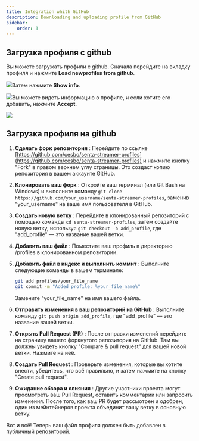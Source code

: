 ```yaml
---
title: Integration whith GitHub
description: Downloading and uploading profile from GitHub
sidebar:
    order: 3
---
```



## Загрузка профиля с github

Вы можете загружать профили с github. Сначала перейдите на вкладку профиля и нажмите **Load newprofiles from github**.

![](https://cesbo.b-cdn.net/senta/help/streamer/Click_to_load.png)Затем нажмите **Show info**.

![](https://cesbo.b-cdn.net/senta/help/streamer/Click_to_show_info.png)Вы можете видеть информацию о профиле, и если хотите его добавить, нажмите **Accept**.

![](https://cesbo.b-cdn.net/senta/help/streamer/Click_to_accept.png)

## Загрузка профиля на github

<Steps>

1. **Сделать форк репозитория** : Перейдите по ссылке [https://github.com/cesbo/senta-streamer-profiles](https://github.com/cesbo/senta-streamer-profiles) и нажмите кнопку "Fork" в правом верхнем углу страницы. Это создаст копию репозитория в вашем аккаунте GitHub.

1. **Клонировать ваш форк** : Откройте ваш терминал (или Git Bash на Windows) и выполните команду `git clone https://github.com/your_username/senta-streamer-profiles`, заменив "your_username" на ваше имя пользователя в GitHub.

1. **Создать новую ветку** : Перейдите в клонированный репозиторий с помощью команды `cd senta-streamer-profiles`, затем создайте новую ветку, используя `git checkout -b add_profile`, где "add_profile" — это название вашей ветки.

1. **Добавить ваш файл** : Поместите ваш профиль в директорию /profiles в клонированном репозитории.

1. **Добавить файл в индекс и выполнить коммит** : Выполните следующие команды в вашем терминале:
    ```bash [terminal]
    git add profiles/your_file_name
    git commit -m "Added profile: %your_file_name%"
    ```
    Замените "your_file_name" на имя вашего файла.

1. **Отправить изменения в ваш репозиторий на GitHub** : Выполните команду `git push origin add_profile`, где "add_profile" — это название вашей ветки.

1. **Открыть Pull Request (PR)** : После отправки изменений перейдите на страницу вашего форкнутого репозитория на GitHub. Там вы должны увидеть кнопку "Compare & pull request" для вашей новой ветки. Нажмите на неё.

1. **Создать Pull Request** : Проверьте изменения, которые вы хотите внести, убедитесь, что всё правильно, и затем нажмите на кнопку "Create pull request".

1. **Ожидание обзора и слияния** : Другие участники проекта могут просмотреть ваш Pull Request, оставить комментарии или запросить изменения. После того, как ваш PR будет рассмотрен и одобрен, один из мейнтейнеров проекта объединит вашу ветку в основную ветку.

</Steps>

Вот и всё! Теперь ваш файл профиля должен быть добавлен в публичный репозиторий.
